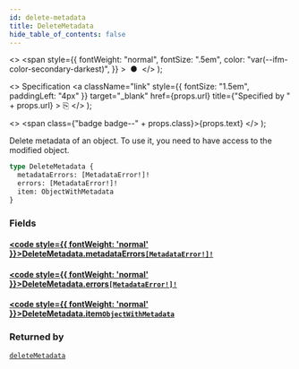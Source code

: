 ```yaml
---
id: delete-metadata
title: DeleteMetadata
hide_table_of_contents: false
---
```


  <>
    <span
      style={{
        fontWeight: "normal",
        fontSize: ".5em",
        color: "var(--ifm-color-secondary-darkest)",
      }}
    >
      &nbsp;●&nbsp;
    </span>
  </>
);

  <>
    Specification
    <a
      className="link"
      style={{ fontSize: "1.5em", paddingLeft: "4px" }}
      target="\_blank"
      href={props.url}
      title={"Specified by " + props.url}
    >
      ⎘
    </a>
  </>
);

  <>
    <span class={"badge badge--" + props.class}>{props.text}</span>
  </>
);

Delete metadata of an object. To use it, you need to have access to the modified object.

```graphql
type DeleteMetadata {
  metadataErrors: [MetadataError!]!
  errors: [MetadataError!]!
  item: ObjectWithMetadata
}
```

### Fields

#### [<code style={{ fontWeight: 'normal' }}>DeleteMetadata.<b>metadataErrors</b></code>](#)<Bullet />[`[MetadataError!]!`](../../api-reference/objects/metadata-error) <Badge class="secondary" text="non-null"/> <Badge class="secondary" text="object"/>

>

#### [<code style={{ fontWeight: 'normal' }}>DeleteMetadata.<b>errors</b></code>](#)<Bullet />[`[MetadataError!]!`](../../api-reference/objects/metadata-error) <Badge class="secondary" text="non-null"/> <Badge class="secondary" text="object"/>

>

#### [<code style={{ fontWeight: 'normal' }}>DeleteMetadata.<b>item</b></code>](#)<Bullet />[`ObjectWithMetadata`](../../api-reference/interfaces/object-with-metadata) <Badge class="secondary" text="interface"/>

>

### Returned by

[`deleteMetadata`](../../api-reference/mutations/delete-metadata) <Badge class="secondary" text="mutation"/>
